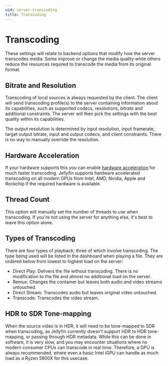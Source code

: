 ```yaml
---
uid: server-transcoding
title: Transcoding
---
```


# Transcoding

These settings will relate to backend options that modify how the server transcodes media. Some improve or change the media quality while others reduce the resources required to transcode the media from its original format.

## Bitrate and Resolution

Transcoding of local sources is always requested by the client. The client will send transcoding profile(s) to the server containing information about its capabilities, such as supported codecs, resolutions, bitrate and additional constraints. The server will then pick the settings with the best quality within its capabilities.

The output resolution is determined by input resolution, input framerate, target output bitrate, input and output codecs, and client constraints. There is no way to manually override the resolution.

## Hardware Acceleration

If your hardware supports this you can enable [hardware acceleration](./hardware-acceleration) for much faster transcoding. Jellyfin
supports hardware accelerated transcoding on all modern GPUs from Intel, AMD, Nvidia, Apple and Rockchip
if the required hardware is available.

## Thread Count

This option will manually set the number of threads to use when transcoding. If you're not using the server for anything else, it's best to leave this option alone.

## Types of Transcoding

There are four types of playback; three of which involve transcoding. The type being used will be listed in the dashboard when playing a file. They are ordered below from lowest to highest load on the server:

- Direct Play: Delivers the file without transcoding. There is no modification to the file and almost no additional load on the server.
- Remux: Changes the container but leaves both audio and video streams untouched.
- Direct Stream: Transcodes audio but leaves original video untouched.
- Transcode: Transcodes the video stream.

## HDR to SDR Tone-mapping

When the source video is in HDR, it will need to be tone-mapped to SDR when transcoding, as Jellyfin currently
doesn't support HDR to HDR tone-mapping, or passing through HDR metadata. While this can be done in software, it is
very slow, and you may encounter situations where no modern consumer CPUs can transcode in real time. Therefore, a GPU
is always recommended, where even a basic Intel iGPU can handle as much load as a Ryzen 5800X for this usecase.
